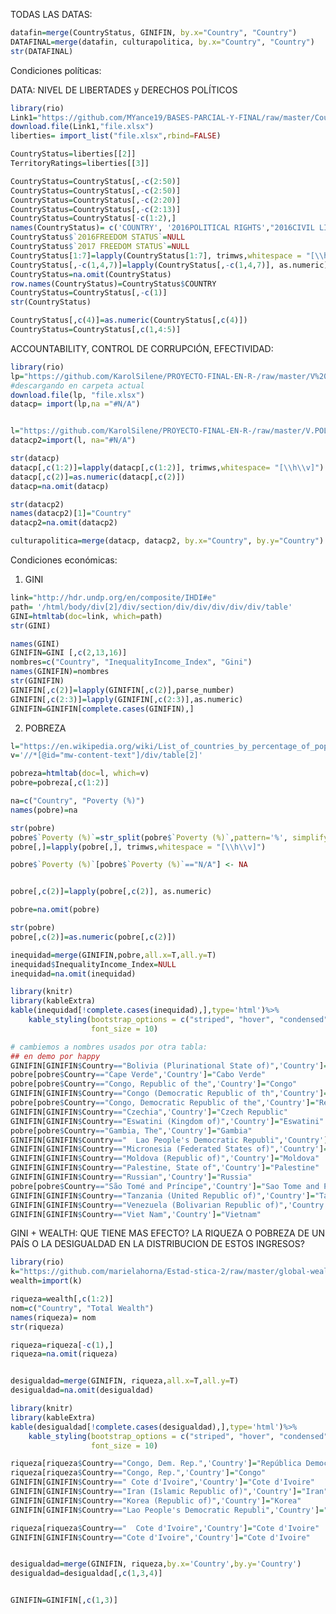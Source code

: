 
TODAS LAS DATAS:
```r
datafin=merge(CountryStatus, GINIFIN, by.x="Country", "Country")
DATAFINAL=merge(datafin, culturapolitica, by.x="Country", "Country")
str(DATAFINAL)
```

Condiciones políticas:

DATA: NIVEL DE LIBERTADES y DERECHOS POLÍTICOS

```r
library(rio)
Link1="https://github.com/MYance19/BASES-PARCIAL-Y-FINAL/raw/master/Country%20and%20Territory%20Ratings%20and%20Statuses%20FIW1973-2018.xlsx"
download.file(Link1,"file.xlsx")
liberties= import_list("file.xlsx",rbind=FALSE)
```

```r
CountryStatus=liberties[[2]]
TerritoryRatings=liberties[[3]]
```

```r
CountryStatus=CountryStatus[,-c(2:50)]
CountryStatus=CountryStatus[,-c(2:50)]
CountryStatus=CountryStatus[,-c(2:20)]
CountryStatus=CountryStatus[,-c(2:13)]
CountryStatus=CountryStatus[-c(1:2),]
names(CountryStatus)= c('COUNTRY', '2016POLITICAL RIGHTS',"2016CIVIL LIBERTIES","2016FREEDOM STATUS",'2017POLITICAL RIGHTS',"2017CIVIL LIBERTIES","2017 FREEDOM STATUS")
CountryStatus$`2016FREEDOM STATUS`=NULL
CountryStatus$`2017 FREEDOM STATUS`=NULL
CountryStatus[1:7]=lapply(CountryStatus[1:7], trimws,whitespace = "[\\h\\v]")
CountryStatus[,-c(1,4,7)]=lapply(CountryStatus[,-c(1,4,7)], as.numeric)
CountryStatus=na.omit(CountryStatus)
row.names(CountryStatus)=CountryStatus$COUNTRY
CountryStatus=CountryStatus[,-c(1)]
str(CountryStatus)

CountryStatus[,c(4)]=as.numeric(CountryStatus[,c(4)])
CountryStatus=CountryStatus[,c(1,4:5)]
```

ACCOUNTABILITY, CONTROL DE CORRUPCIÓN, EFECTIVIDAD:
```r

library(rio)
lp="https://github.com/KarolSilene/PROYECTO-FINAL-EN-R-/raw/master/V%20PART.xlsx"
#descargando en carpeta actual
download.file(lp, "file.xlsx")
datacp= import(lp,na ="#N/A")


l="https://github.com/KarolSilene/PROYECTO-FINAL-EN-R-/raw/master/V.POL.xlsx"
datacp2=import(l, na="#N/A")

str(datacp)
datacp[,c(1:2)]=lapply(datacp[,c(1:2)], trimws,whitespace= "[\\h\\v]")
datacp[,c(2)]=as.numeric(datacp[,c(2)])
datacp=na.omit(datacp)

str(datacp2)
names(datacp2)[1]="Country"
datacp2=na.omit(datacp2)

culturapolitica=merge(datacp, datacp2, by.x="Country", by.y="Country")


```

Condiciones económicas:

1. GINI
```r
link="http://hdr.undp.org/en/composite/IHDI#e"
path= '/html/body/div[2]/div/section/div/div/div/div/div/table'
GINI=htmltab(doc=link, which=path)
str(GINI)

```

```r
names(GINI)
GINIFIN=GINI [,c(2,13,16)]
nombres=c("Country", "InequalityIncome_Index", "Gini")
names(GINIFIN)=nombres
str(GINIFIN)
GINIFIN[,c(2)]=lapply(GINIFIN[,c(2)],parse_number)
GINIFIN[,c(2:3)]=lapply(GINIFIN[,c(2:3)],as.numeric)
GINIFIN=GINIFIN[complete.cases(GINIFIN),]
```

2. POBREZA

```r
l="https://en.wikipedia.org/wiki/List_of_countries_by_percentage_of_population_living_in_poverty"
v='//*[@id="mw-content-text"]/div/table[2]'

pobreza=htmltab(doc=l, which=v)
pobre=pobreza[,c(1:2)]

na=c("Country", "Poverty (%)")
names(pobre)=na

str(pobre)
pobre$`Poverty (%)`=str_split(pobre$`Poverty (%)`,pattern='%', simplify = T)[,1]
pobre[,]=lapply(pobre[,], trimws,whitespace = "[\\h\\v]")

pobre$`Poverty (%)`[pobre$`Poverty (%)`=="N/A"] <- NA


pobre[,c(2)]=lapply(pobre[,c(2)], as.numeric)

pobre=na.omit(pobre)

str(pobre)
pobre[,c(2)]=as.numeric(pobre[,c(2)])

```



```r
inequidad=merge(GINIFIN,pobre,all.x=T,all.y=T) 
inequidad$InequalityIncome_Index=NULL
inequidad=na.omit(inequidad)
```

```r
library(knitr)
library(kableExtra)
kable(inequidad[!complete.cases(inequidad),],type='html')%>%
    kable_styling(bootstrap_options = c("striped", "hover", "condensed", "responsive"),
                  font_size = 10)
```

```r
# cambiemos a nombres usados por otra tabla:
## en demo por happy
GINIFIN[GINIFIN$Country=="Bolivia (Plurinational State of)",'Country']="Bolivia"
pobre[pobre$Country=="Cape Verde",'Country']="Cabo Verde"
pobre[pobre$Country=="Congo, Republic of the",'Country']="Congo"
GINIFIN[GINIFIN$Country=="Congo (Democratic Republic of th",'Country']="República Democrática del Congo"
pobre[pobre$Country=="Congo, Democratic Republic of the",'Country']="República Democrática del Congo"
GINIFIN[GINIFIN$Country=="Czechia",'Country']="Czech Republic"
GINIFIN[GINIFIN$Country=="Eswatini (Kingdom of)",'Country']="Eswatini"
pobre[pobre$Country=="Gambia, The",'Country']="Gambia"	
GINIFIN[GINIFIN$Country=="	Lao People's Democratic Republi",'Country']="Laos"
GINIFIN[GINIFIN$Country=="Micronesia (Federated States of)",'Country']="Micronesia"
GINIFIN[GINIFIN$Country=="Moldova (Republic of)",'Country']="Moldova"
GINIFIN[GINIFIN$Country=="Palestine, State of",'Country']="Palestine"
GINIFIN[GINIFIN$Country=="Russian",'Country']="Russia"
pobre[pobre$Country=="São Tomé and Príncipe",'Country']="Sao Tome and Principe"
GINIFIN[GINIFIN$Country=="Tanzania (United Republic of)",'Country']="Tanzania"
GINIFIN[GINIFIN$Country=="Venezuela (Bolivarian Republic of)",'Country']="Venezuela"
GINIFIN[GINIFIN$Country=="Viet Nam",'Country']="Vietnam"
```

GINI + WEALTH: QUE TIENE MAS EFECTO? LA RIQUEZA O POBREZA DE UN PAÍS O LA DESIGUALDAD EN LA DISTRIBUCION DE ESTOS INGRESOS?
```r
library(rio)
k="https://github.com/marielahorna/Estad-stica-2/raw/master/global-wealth-2018-2019-2024.xlsx"
wealth=import(k)

riqueza=wealth[,c(1:2)]
nom=c("Country", "Total Wealth")
names(riqueza)= nom
str(riqueza)

riqueza=riqueza[-c(1),]
riqueza=na.omit(riqueza)


desigualdad=merge(GINIFIN, riqueza,all.x=T,all.y=T) 
desigualdad=na.omit(desigualdad)

library(knitr)
library(kableExtra)
kable(desigualdad[!complete.cases(desigualdad),],type='html')%>%
    kable_styling(bootstrap_options = c("striped", "hover", "condensed", "responsive"),
                  font_size = 10)
```

```r
riqueza[riqueza$Country=="Congo, Dem. Rep.",'Country']="República Democrática del Congo"
riqueza[riqueza$Country=="Congo, Rep.",'Country']="Congo"
GINIFIN[GINIFIN$Country==" Cote d'Ivoire",'Country']="Cote d'Ivoire"
GINIFIN[GINIFIN$Country=="Iran (Islamic Republic of)",'Country']="Iran"
GINIFIN[GINIFIN$Country=="Korea (Republic of)",'Country']="Korea"
GINIFIN[GINIFIN$Country=="Lao People's Democratic Republi",'Country']="Laos"

riqueza[riqueza$Country=="	Cote d'Ivoire",'Country']="Cote d'Ivoire"
GINIFIN[GINIFIN$Country=="Cote d'Ivoire",'Country']="Cote d'Ivoire"


desigualdad=merge(GINIFIN, riqueza,by.x='Country',by.y='Country') 
desigualdad=desigualdad[,c(1,3,4)]


GINIFIN=GINIFIN[,c(1,3)]
```







